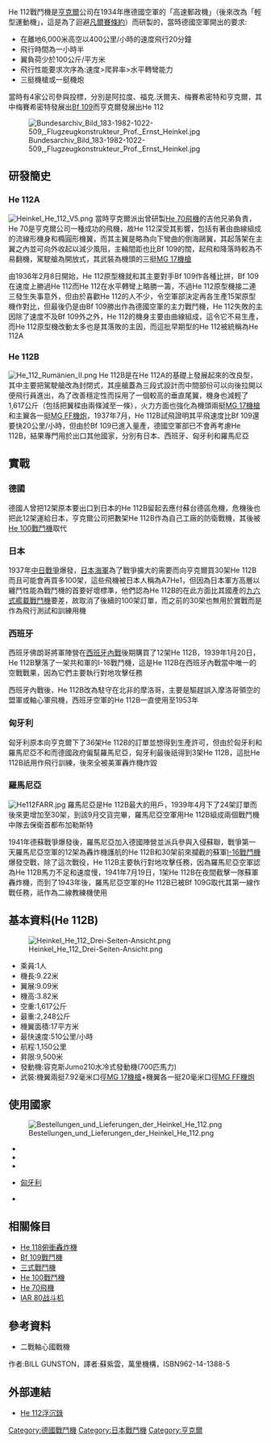 {{infobox Aircraft
 |name =He 112戰鬥機
 |image = File:He 112 Luftwaffenversion.png
 |caption = He 112戰鬥機（圖為He 112B）
 |type=戰鬥機
 |designer =吉塔爾兄弟
 |manufacturer = 亨克爾
 |primary user = [[納粹德國|納粹德國]]<br/>西班牙<br/>羅馬尼亞<br/>日本海軍
 |first flight =1935年
 |number built = 104架
}}

He 112戰鬥機是[[亨克爾|亨克爾]]公司在1934年應德國空軍的「高速郵政機」（後來改為「輕型運動機」，這是為了迴避[[凡爾賽條約|凡爾賽條約]]）而研製的，當時德國空軍開出的要求:
*在離地6,000米高空以400公里/小時的速度飛行20分鐘
*飛行時間為一小時半
*翼負荷少於100公斤/平方米
*飛行性能要求次序為:速度>爬昇率>水平轉彎能力
*三挺機槍或一挺機炮

當時有4家公司參與投標，分別是阿拉度、福克.沃爾夫、梅賽希密特和亨克爾，其中梅賽希密特發展出[[Bf_109戰鬥機|Bf 109]]而亨克爾發展出He 112

[[File:Bundesarchiv_Bild_183-1982-1022-509,_Flugzeugkonstrukteur_Prof._Ernst_Heinkel.jpg|thumb]]

==研發簡史==
=== He 112A ===
[[File:Heinkel_He_112_V5.png|thumb]]
當時亨克爾派出曾研製[[He_70飛機|He 70飛機]]的吉他兄弟負責，He 70是亨克爾公司一種成功的飛機，故He 112深受其影響，包括有著由曲線組成的流線形機身和橢圓形機翼，而其主翼是略為向下彎曲的倒海鷗翼，其起落架在主翼之內並可向外收起以減少風阻，主輪間距也比Bf 109的闊，起飛和降落時較為不易翻機，駕駛艙為開放式，其武裝為機頭的三挺[[MG_17機槍|MG 17機槍]]

由1936年2月8日開始，He 112原型機就和其主要對手Bf 109作各種比拼，Bf 109在速度上勝過He 112而He 112在水平轉彎上略勝一籌，不過He 112原型機接二連三發生失事意外，但由於喜歡He 112的人不少，令空軍部決定再各生產15架原型機作對比，但最後仍是由Bf 109勝出作為德國空軍的主力戰鬥機，He 112失敗的主因除了速度不及Bf 109外之外，He 112的機身主要由曲線組成，這令它不易生產，而He 112原型機改動太多也是其落敗的主因，而這批早期型的He 112被統稱為He 112A

=== He 112B ===
[[File:He_112_Rumänien_II.png|thumb]]
He 112B是在He 112A的基礎上發展起來的改良型，其中主要把駕駛艙改為封閉式，其座艙蓋為三段式設計而中間部份可以向後拉開以便飛行員進出，為了改善穩定性而採用了一個較高的垂直尾翼，機身也減輕了1,617公斤（包括把翼樑由兩條減至一條），火力方面也強化為機頭兩挺[[MG_17機槍|MG 17機槍]]和主翼各一挺[[MG_FF機炮|MG FF機炮]]，1937年7月，He 112B試飛證明其平飛速度比Bf 109還要快20公里/小時，但由於Bf 109已進入量產，德國空軍部已不會再考慮He 112B，結果專門用於出口其他國家，分別有日本、西班牙、匈牙利和羅馬尼亞

==實戰==
=== 德國 ===
德國人曾把12架原本要出口到日本的He 112B留起去應付蘇台德區危機，危機後也把此12架運給日本，亨克爾公司把數架He 112B作為自己工廠的防衛戰機，其後被[[He_100戰鬥機|He 100戰鬥機]]取代

=== 日本 ===
1937年[[中国抗日战争|中日戰爭]]爆發，[[日本海軍|日本海軍]]為了戰爭擴大的需要而向亨克爾買30架He 112B而且可能會再買多100架，這些飛機被日本人稱為A7He1，但因為日本軍方高層以纏鬥性能為戰鬥機的首要好壞標準，他們認為He 112B的在此方面比其國產的[[九六式艦載戰鬥機|九六式艦載戰鬥機]]要差，故取消了後續的100架訂單，而之前的30架也無用於實戰而是作為飛行測試和訓練用機

=== 西班牙 ===
西班牙佛朗哥將軍陣營在[[西班牙內戰|西班牙內戰]]後期購買了12架He 112B，1939年1月20日，He 112B擊落了一架共和軍的I-16戰鬥機，這是He 112B在西班牙內戰當中唯一的空戰戰果，因為它們主要執行對地攻擊任務

西班牙內戰後，He 112B改為駐守在北非的摩洛哥，主要是驅趕誤入摩洛哥領空的盟軍或軸心軍飛機，西班牙空軍的He 112B一直使用至1953年

=== 匈牙利 ===
匈牙利原本向亨克爾下了36架He 112B的訂單並想得到生產許可，但由於匈牙利和羅馬尼亞不和而德國政府偏幫羅馬尼亞，匈牙利最後祇得到3架He 112B，這批He 112B祇用作飛行訓練，後來全被美軍轟炸機炸毀

=== 羅馬尼亞 ===
[[File:He112FARR.jpg|thumb]]
羅馬尼亞是He 112B最大的用戶，1939年4月下了24架訂單而後來更增加至30架，到該9月交貨完畢，羅馬尼亞空軍用He 112B組成兩個戰鬥機中隊去保衛首都布加勒斯特

1941年德蘇戰爭爆發後，羅馬尼亞加入德國陣營並派兵參與入侵蘇聯，戰爭第一天羅馬尼亞空軍的12架為轟炸機護航的He 112B和30架前來攔截的蘇軍[[I-16戰鬥機|I-16戰鬥機]]爆發空戰，除了這次戰役，He 112B主要執行對地攻擊任務，因為羅馬尼亞空軍認為He 112B馬力不足和速度慢，1941年7月19日，1架He 112B在夜間截擊一隊蘇軍轟炸機，而到了1943年後，羅馬尼亞空軍的He 112B已被Bf 109G取代其第一線作戰任務，祇作為二線教練機使用

==基本資料(He 112B)==
[[File:Heinkel_He_112_Drei-Seiten-Ansicht.png|thumb]]
*乘員:1人
*機長:9.22米
*翼展:9.09米
*機高:3.82米
*空重:1,617公斤
*最重:2,248公斤
*機翼面積:17平方米
*最快速度:510公里/小時
*航程:1,150公里
*昇限:9,500米
*發動機:容克斯Jumo210水冷式發動機(700匹馬力)
*武裝:機翼兩挺7.92毫米口徑[[MG_17機槍|MG 17機槍]]+機翼各一挺20毫米口徑[[MG_FF機炮|MG FF機炮]]

==使用國家==
[[File:Bestellungen_und_Lieferungen_der_Heinkel_He_112.png|thumb]]
*{{flag|Nazi Germany|Nazi}}
*{{JPN}}
*{{flag|Spanish State}}
*{{flagicon|Hungary|1940}} [[匈牙利|匈牙利]]
*{{flag|Romania}}

==相關條目==
*[[He_118俯衝轟炸機|He 118俯衝轟炸機]]
*[[Bf_109戰鬥機|Bf 109戰鬥機]]
*[[三式戰鬥機|三式戰鬥機]]
*[[He_100戰鬥機|He 100戰鬥機]]
*[[He_70飛機|He 70飛機]]
*[[IAR_80战斗机|IAR 80战斗机]]

==參考資料==
* 二戰軸心國戰機
作者:BILL GUNSTON，譯者:蘇紫雲，萬里機構，ISBN962-14-1388-5

==外部連結==
*[http://www.afwing.com/intro/he112.htm He 112浮沉錄]{{Wayback|url=http://www.afwing.com/intro/he112.htm |date=20121015010030 }}
{{Commonscat|Heinkel He 112}}

[[Category:德國戰鬥機|Category:德國戰鬥機]]
[[Category:日本戰鬥機|Category:日本戰鬥機]]
[[Category:亨克爾|Category:亨克爾]]